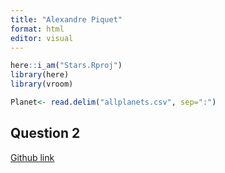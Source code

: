 ```yaml
---
title: "Alexandre Piquet"
format: html
editor: visual
---
```


```r
here::i_am("Stars.Rproj")
library(here)
library(vroom)

Planet<- read.delim("allplanets.csv", sep=":")
```
## Question 2

[Github link](https://github.com/AlexPiquet/Stars)

